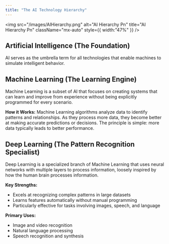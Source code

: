 ```yaml
---
title: "The AI Technology Hierarchy"
---
```


<img
  src="/images/AIHierarchy.png"
  alt="AI Hierarchy Pn"
  title="AI Hierarchy Pn"
  className="mx-auto"
  style={{ width:"47%" }}
/>

## Artificial Intelligence (The Foundation)

AI serves as the umbrella term for all technologies that enable machines to simulate intelligent behavior.

## Machine Learning (The Learning Engine)

Machine Learning is a subset of AI that focuses on creating systems that can learn and improve from experience without being explicitly programmed for every scenario.

**How it Works:** Machine Learning algorithms analyze data to identify patterns and relationships. As they process more data, they become better at making accurate predictions or decisions. The principle is simple: more data typically leads to better performance.

## Deep Learning (The Pattern Recognition Specialist)

Deep Learning is a specialized branch of Machine Learning that uses neural networks with multiple layers to process information, loosely inspired by how the human brain processes information.

**Key Strengths:**

- Excels at recognizing complex patterns in large datasets
- Learns features automatically without manual programming
- Particularly effective for tasks involving images, speech, and language

**Primary Uses:**

- Image and video recognition
- Natural language processing
- Speech recognition and synthesis